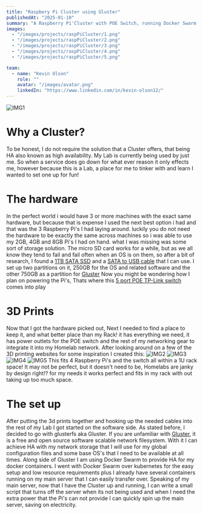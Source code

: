 ```yaml
---
title: "Raspbery Pi Cluster using Gluster"
publishedAt: "2025-01-10"
summary: "A Raspberry Pi'Cluster with POE Switch, running Docker Swarm and Gluster"
images:
  - "/images/projects/raspPiCluster/1.png"
  - "/images/projects/raspPiCluster/2.png"
  - "/images/projects/raspPiCluster/3.png"
  - "/images/projects/raspPiCluster/4.png"  
  - "/images/projects/raspPiCluster/5.png"

team:
  - name: "Kevin Olson"
    role: ""
    avatar: "/images/avatar.png"
    linkedIn: "https://www.linkedin.com/in/kevin-olson12/"
---
```


 
![IMG1](/images/projects/raspPiCluster/1.png)

# Why a Cluster?
To be honest, I do not require the solution that a Cluster offers, that being HA also known as high availability. My Lab is currently being used by
just me. So when a service does go down for what ever reason it only effects me, however because this is a Lab, a place for me to tinker with and learn
I wanted to set one up for fun!

# The hardware
In the perfect world i would have 3 or more machines with the exact same hardware, but because that is expense I used the next best option i had 
and that was the 3 Raspberry Pi's I had laying around. luckily you do not need the hardware to be exactly the same across machines so i was able 
to use my 2GB, 4GB and 8GB Pi's I had on hand. what I was missing was some sort of storage solution. The micro SD card works for a while, but 
as we all know they tend to fail and fail often when an OS is on them, so after a bit of research, I found a [1TB SATA SSD](https://www.amazon.com/dp/B09ZYQ84CM) 
and a [SATA to USB cable](https://www.amazon.com/dp/B083ZJZGH2) that I can use. I set up two partitions on it, 250GB for the OS and related 
software and the other 750GB as a partition for [Gluster](https://github.com/gluster/glusterfs) Now you might be wondering how I plan on powering 
the Pi's, Thats where this [5 port POE TP-Link switch](https://www.amazon.com/dp/B076HZFY3F) comes into play


# 3D Prints
Now that I got the hardware picked out, Next I needed to find a place to keep it, and what better place than my Rack! it has everything we need, it 
has power outlets for the POE switch and the rest of my networking gear to integrate it into my Homelab network. After looking around on a few of the 
3D printing websites for some inspiration I created this:    ![IMG2](/images/projects/raspPiCluster/2.png) ![IMG3](/images/projects/raspPiCluster/3.png)  
![IMG4](/images/projects/raspPiCluster/4.png)  ![IMG5](/images/projects/raspPiCluster/5.png)  This fits 4 Raspberry Pi's and the switch all within a 1U rack space!
It may not be perfect, but it doesn't need to be, Homelabs are janky by design right!? for my needs it works perfect and fits in my rack 
with out taking up too much space.

# The set up 
After putting the 3d prints together and hooking up the needed cables into the rest of my Lab I got started on the software side. As stated before, I decided to
go with glusterfs aka Gluster. If you are unfamiliar with [Gluster](https://github.com/gluster/glusterfs), it is a free and open source software scalable network filesystem. With it I can achieve 
HA with my network storage that I will use for my global configuration files and some base OS's that I need to be available at all times. Along side of Gluster
I am using Docker Swarm to provide HA for my docker containers. I went with Docker Swarm over kubernetes for the easy setup and low resource requirements
plus I already have several containers running on my main server that I can easily transfer over. Speaking of my main server, now that I have the Cluster 
up and running, I can write a small script that turns off the server when its not being used and when I need the extra power that the Pi's can 
not provide I can quickly spin up the main server, saving on electricity.

